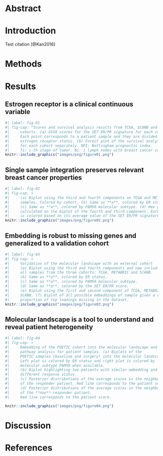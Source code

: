 # Abstract

# Introduction

Test citation [@Kan2018]

# Methods

# Results

## Estrogen receptor is a clinical continuous variable

```r
#| label: fig-01
#| fig-cap: "Scores and survival analysis results from TCGA, SCANB and METABRIC
#|     cohorts. (a) GSVA scores for the SET ER/PR signature for each cohort.
#|     Each point corresponds to a patient sample and they are divided by
#|     estrogen receptor status. (b) Forest plot of the survival analysis
#|     for each cohort separately. NPI: Nottingham prognostic index. 
#|     Ti: i-th stage of tumor. Ni: i lymph nodes with breast cancer cells."
knitr::include_graphics("images/png/figure01.png")
```

## Single sample integration preserves relevant breast cancer properties

```r
#| label: fig-02
#| fig-cap: > 
#|     (a) Biplot using the third and fourth components on TCGA and METABRIC
#|     samples. Colored by cohort. (b) Same as **a**, colored by ER status.
#|     (c) Same as **a**, colored by PAM50 molecular subtype. (d) Hex grid
#|     calculated on the biplot of the fourth and third component. Each hex 
#|     is colored based on its average value of the SET ER/PR signature.
knitr::include_graphics("images/png/figure02.png")
```

## Embedding is robust to missing genes and generalized to a validation cohort

```r
#| label: fig-03
#| fig-cap: > 
#|     Validation of the molecular landscape with an external cohort
#|     (a) Biplot using the third and fourth components and now including
#|     all samples from the three cohorts: TCGA, METABRIC and SCANB.
#|     (b) Same as **a**, colored by ER status. 
#|     (c) Same as **a**, colored by PAM50 molecular subtype.
#|     (d) Same as **a**, colored by the SET ER/PR score.
#|     (e) Biplot using the first and second component of TCGA, METABRIC and
#|     SCANB. (f) Biplot of all possible embeddings of sample given a certain
#|     proportion of top loadings missing in the dataset.
knitr::include_graphics("images/png/figure03.png")
```

## Molecular landscape is a tool to understand and reveal patient heterogeneity

```r
#| label: fig-04
#| fig-cap: > 
#|     Embedding of the POETIC cohort into the molecular landscape and
#|     pathway analysis for patient samples. (a) Biplots of the 
#|     POETIC samples (baseline and surgery) into the molecular landscape.
#|     Left plot is colored by ER status and right plot is colored by
#|     molecular subtype PAM50 when available. 
#|     (b) Biplot highlighting two patients with similar embedding and 
#|     different response status.
#|     (c) Posterior distributions of the average scores in the neighborhood
#|     of the responder patient. Red line corresponds to the patient score.
#|     (d) Posterior distributions of the average scores in the neighborhood
#|     of the **non**-responder patient. 
#|     Red line corresponds to the patient score.

knitr::include_graphics("images/png/figure04.png")
```

# Discussion

# References

::: {#refs}
:::
